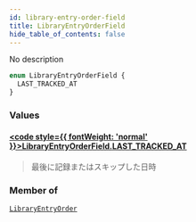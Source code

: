 ```yaml
---
id: library-entry-order-field
title: LibraryEntryOrderField
hide_table_of_contents: false
---
```








No description

```graphql
enum LibraryEntryOrderField {
  LAST_TRACKED_AT
}
```


### Values

#### [<code style={{ fontWeight: 'normal' }}>LibraryEntryOrderField.<b>LAST_TRACKED_AT</b></code>](#) 
> 最後に記録またはスキップした日時
> 



### Member of

[`LibraryEntryOrder`](/docs/graphql-api/beta/reference/inputs/library-entry-order)  <Badge class="secondary" text="input"/>



